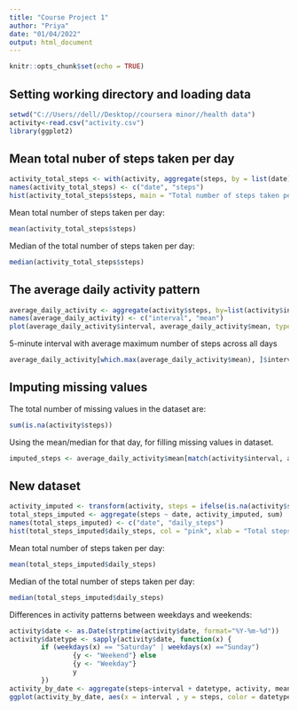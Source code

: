 ---
title: "Course Project 1"
author: "Priya"
date: "01/04/2022"
output: html_document
---

```{r setup, include=FALSE}
knitr::opts_chunk$set(echo = TRUE)
```

## Setting working directory and loading data    
```{r}
setwd("C://Users//dell//Desktop//coursera minor//health data")
activity<-read.csv("activity.csv")
library(ggplot2)
```  
## Mean total nuber of steps taken per day  
```{r}
activity_total_steps <- with(activity, aggregate(steps, by = list(date), FUN = sum, na.rm = TRUE))
names(activity_total_steps) <- c("date", "steps")
hist(activity_total_steps$steps, main = "Total number of steps taken per day", xlab = "Total steps taken per day", col = "lightblue", ylim = c(0,20), breaks = seq(0,25000, by=2500))
```
  
  
Mean total number of steps taken per day:
```{r}
mean(activity_total_steps$steps)
```
Median of the total number of steps taken per day:
```{r}
median(activity_total_steps$steps)
```
## The average daily activity pattern
```{r}
average_daily_activity <- aggregate(activity$steps, by=list(activity$interval), FUN=mean, na.rm=TRUE)
names(average_daily_activity) <- c("interval", "mean")
plot(average_daily_activity$interval, average_daily_activity$mean, type = "l", col="darkblue", lwd = 2, xlab="Interval", ylab="Average number of steps", main="Average number of steps per intervals")
```
  
5-minute interval with average maximum number of steps across all days
```{r}
average_daily_activity[which.max(average_daily_activity$mean), ]$interval
```
## Imputing missing values  
The total number of missing values in the dataset are:  
```{r}
sum(is.na(activity$steps))
```
  
Using the mean/median for that day, for filling missing values in dataset.   
```{r}
imputed_steps <- average_daily_activity$mean[match(activity$interval, average_daily_activity$interval)]
```
## New dataset
```{r}
activity_imputed <- transform(activity, steps = ifelse(is.na(activity$steps), yes = imputed_steps, no = activity$steps))
total_steps_imputed <- aggregate(steps ~ date, activity_imputed, sum)
names(total_steps_imputed) <- c("date", "daily_steps")
hist(total_steps_imputed$daily_steps, col = "pink", xlab = "Total steps per day", ylim = c(0,30), main = "Total number of steps taken each day", breaks = seq(0,25000,by=2500))
```
  
Mean total number of steps taken per day:
```{r}
mean(total_steps_imputed$daily_steps)
```
Median of the total number of steps taken per day:
```{r}
median(total_steps_imputed$daily_steps)
```
  
Differences in activity patterns between weekdays and weekends:
```{r}
activity$date <- as.Date(strptime(activity$date, format="%Y-%m-%d"))
activity$datetype <- sapply(activity$date, function(x) {
        if (weekdays(x) == "Saturday" | weekdays(x) =="Sunday") 
                {y <- "Weekend"} else 
                {y <- "Weekday"}
                y
        })
activity_by_date <- aggregate(steps~interval + datetype, activity, mean, na.rm = TRUE)
ggplot(activity_by_date, aes(x = interval , y = steps, color = datetype)) +geom_line() +labs(title = "Average daily steps by type of date", x = "Interval", y = "Average number of steps") + facet_wrap(~datetype, ncol = 1, nrow=2)
```
